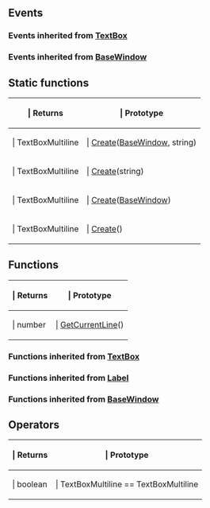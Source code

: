 ==Events==

{{Lua/Events_Prefix}}

===Events inherited from [[Lua/Client/TextBox|TextBox]]===

{{Lua/Client/TextBox/Events}}

===Events inherited from [[Lua/Client/BaseWindow|BaseWindow]]===

{{Lua/Client/BaseWindow/Events}}

{{Lua/Events_Suffix}}

==Static functions==

{{Lua/Table_Prefix}}
{| {{Lua/Table_Header}}
!{{Lua/Column_Style/Returns_List}} | Returns
!{{Lua/Column_Style/Prototype_List}} | Prototype
|-
|{{Lua/Cell_Style/Returns_List}} | TextBoxMultiline
|{{Lua/Cell_Style/Prototype_List}} | [[Lua/Client/TextBoxMultiline/Static Functions/Create|Create]]([[Lua/Client/BaseWindow|BaseWindow]], string)
|-
|{{Lua/Cell_Style/Returns_List}} | TextBoxMultiline
|{{Lua/Cell_Style/Prototype_List}} | [[Lua/Client/TextBoxMultiline/Static Functions/Create|Create]](string)
|-
|{{Lua/Cell_Style/Returns_List}} | TextBoxMultiline
|{{Lua/Cell_Style/Prototype_List}} | [[Lua/Client/TextBoxMultiline/Static Functions/Create|Create]]([[Lua/Client/BaseWindow|BaseWindow]])
|-
|{{Lua/Cell_Style/Returns_List}} | TextBoxMultiline
|{{Lua/Cell_Style/Prototype_List}} | [[Lua/Client/TextBoxMultiline/Static Functions/Create|Create]]()
|} {{Lua/Table_Suffix}}

==Functions==

{{Lua/Table_Prefix}}
{| {{Lua/Table_Header}}
!{{Lua/Column_Style/Returns_List}} | Returns
!{{Lua/Column_Style/Prototype_List}} | Prototype
|-
|{{Lua/Cell_Style/Returns_List}} | number
|{{Lua/Cell_Style/Prototype_List}} | [[Lua/Client/TextBoxMultiline/Functions/GetCurrentLine|GetCurrentLine]]()
|} {{Lua/Table_Suffix}}

===Functions inherited from [[Lua/Client/TextBox|TextBox]]===

{{Lua/Client/TextBox/Functions}}

===Functions inherited from [[Lua/Client/Label|Label]]===

{{Lua/Client/Label/Functions}}

===Functions inherited from [[Lua/Client/BaseWindow|BaseWindow]]===

{{Lua/Client/BaseWindow/Functions}}

==Operators==

{{Lua/Table_Prefix}}
{| {{Lua/Table_Header}}
!{{Lua/Column_Style/Returns_List}} | Returns
!{{Lua/Column_Style/Prototype_List}} | Prototype
|-
|{{Lua/Cell_Style/Returns_List}} | boolean
|{{Lua/Cell_Style/Prototype_List}} | TextBoxMultiline == TextBoxMultiline
|} {{Lua/Table_Suffix}}